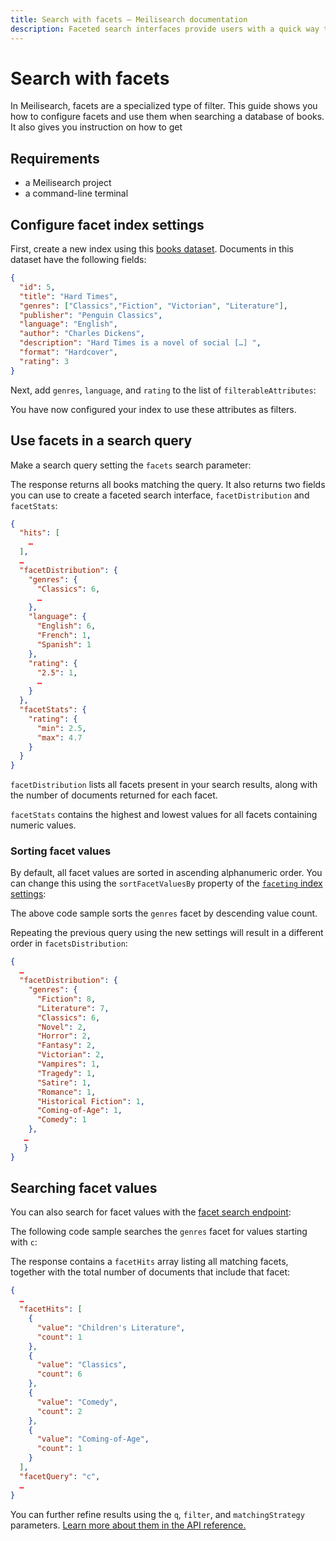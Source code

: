 ```yaml
---
title: Search with facets — Meilisearch documentation
description: Faceted search interfaces provide users with a quick way to narrow down search results by selecting categories relevant to their query.
---
```


# Search with facets

In Meilisearch, facets are a specialized type of filter. This guide shows you how to configure facets and use them when searching a database of books. It also gives you instruction on how to get

## Requirements

- a Meilisearch project
- a command-line terminal

## Configure facet index settings

First, create a new index using this <a id="downloadBooks" href="/assets/datasets/books.json" download="books.json">books dataset</a>. Documents in this dataset have the following fields:

```json
{
  "id": 5,
  "title": "Hard Times",
  "genres": ["Classics","Fiction", "Victorian", "Literature"],
  "publisher": "Penguin Classics",
  "language": "English",
  "author": "Charles Dickens",
  "description": "Hard Times is a novel of social […] ",
  "format": "Hardcover",
  "rating": 3
}
```

Next, add `genres`, `language`, and `rating` to the list of `filterableAttributes`:

<CodeSamples id="faceted_search_update_settings_1" />

You have now configured your index to use these attributes as filters.

## Use facets in a search query

Make a search query setting the `facets` search parameter:

<CodeSamples id="faceted_search_1" />

The response returns all books matching the query. It also returns two fields you can use to create a faceted search interface, `facetDistribution` and `facetStats`:

```json
{
  "hits": [
    …
  ],
  …
  "facetDistribution": {
    "genres": {
      "Classics": 6,
      …
    },
    "language": {
      "English": 6,
      "French": 1,
      "Spanish": 1
    },
    "rating": {
      "2.5": 1,
      …
    }
  },
  "facetStats": {
    "rating": {
      "min": 2.5,
      "max": 4.7
    }
  }
}
```

`facetDistribution` lists all facets present in your search results, along with the number of documents returned for each facet.

`facetStats` contains the highest and lowest values for all facets containing numeric values.

### Sorting facet values

By default, all facet values are sorted in ascending alphanumeric order. You can change this using the `sortFacetValuesBy` property of the [`faceting` index settings](/reference/api/settings#faceting):

<CodeSamples id="facet_search_2" />

The above code sample sorts the `genres` facet by descending value count.

Repeating the previous query using the new settings will result in a different order in `facetsDistribution`:

```json
{
  …
  "facetDistribution": {
    "genres": {
      "Fiction": 8,
      "Literature": 7,
      "Classics": 6,
      "Novel": 2,
      "Horror": 2,
      "Fantasy": 2,
      "Victorian": 2,
      "Vampires": 1,
      "Tragedy": 1,
      "Satire": 1,
      "Romance": 1,
      "Historical Fiction": 1,
      "Coming-of-Age": 1,
      "Comedy": 1
    },
   …
   }
}
```

## Searching facet values

You can also search for facet values with the [facet search endpoint](/reference/api/facet_search):

<CodeSamples id="facet_search_3" />

The following code sample searches the `genres` facet for values starting with `c`:

The response contains a `facetHits` array listing all matching facets, together with the total number of documents that include that facet:

```json
{
  …
  "facetHits": [
    {
      "value": "Children's Literature",
      "count": 1
    },
    {
      "value": "Classics",
      "count": 6
    },
    {
      "value": "Comedy",
      "count": 2
    },
    {
      "value": "Coming-of-Age",
      "count": 1
    }
  ],
  "facetQuery": "c",
  …
}
```

You can further refine results using the `q`, `filter`, and `matchingStrategy` parameters. [Learn more about them in the API reference.](/reference/api/facet_search)
